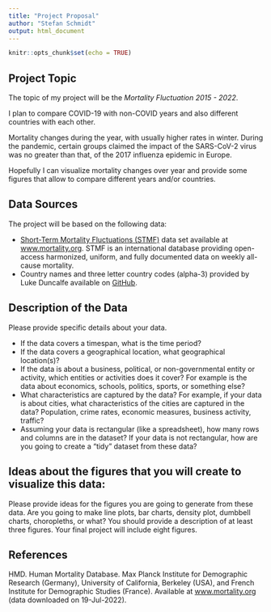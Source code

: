 ```yaml
---
title: "Project Proposal"
author: "Stefan Schmidt"
output: html_document
---
```


```r
knitr::opts_chunk$set(echo = TRUE)
```

## Project Topic

The topic of my project will be the *Mortality Fluctuation 2015 - 2022*.

I plan to compare COVID-19 with non-COVID years and also different countries with
each other.

Mortality changes during the year, with usually higher rates in winter. During
the pandemic, certain groups claimed the impact of the SARS-CoV-2 virus was no
greater than that, of the 2017 influenza epidemic in Europe.

Hopefully I can visualize mortality changes over year and provide some figures
that allow to compare different years and/or countries.


## Data Sources


The project will be based on the following data:

* [Short-Term Mortality Fluctuations (STMF)](https://www.mortality.org/Data/STMF)
  data set available at [www.mortality.org](https://www.mortality.org). STMF is
  an international database providing open-access harmonized, uniform, and fully
  documented data on weekly all-cause mortality.
* Country names and three letter country codes (alpha-3) provided by Luke
  Duncalfe available on
  [GitHub](https://github.com/lukes/ISO-3166-Countries-with-Regional-Codes).


## Description of the Data

Please provide specific details about your data.
 
* If the data covers a timespan, what is the time period?
* If the data covers a geographical location, what geographical location(s)?
* If the data is about a business, political, or non-governmental entity or
  activity, which entities or activities does it cover? For example is the data
  about economics, schools, politics, sports, or something else?
* What characteristics are captured by the data? For example, if your data is
  about cities, what characteristics of the cities are captured in the data?
  Population, crime rates, economic measures, business activity, traffic?
* Assuming your data is rectangular (like a spreadsheet), how many rows and
  columns are in the dataset? If your data is not rectangular, how are you going
  to create a "tidy" dataset from these data?


## Ideas about the figures that you will create to visualize this data:

Please provide ideas for the figures you are going to generate from these data.
Are you going to make line plots, bar charts, density plot, dumbbell charts,
choropleths, or what? You should provide a description of at least three
figures. Your final project will include eight figures.



## References 

HMD. Human Mortality Database. Max Planck Institute for Demographic Research
(Germany), University of California, Berkeley (USA), and French Institute for
Demographic Studies (France). Available at
[www.mortality.org](https://www.mortality.org) (data downloaded on 19-Jul-2022).

